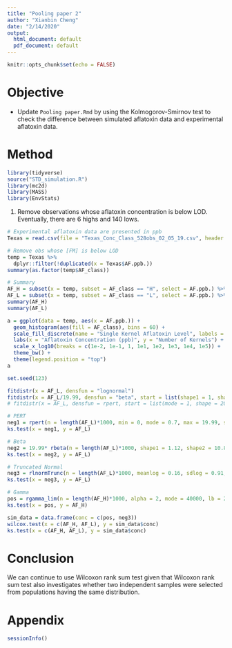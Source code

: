 ---
title: "Pooling paper 2"
author: "Xianbin Cheng"
date: "2/14/2020"
output:
  html_document: default
  pdf_document: default
---

```{r setup, include=FALSE}
knitr::opts_chunk$set(echo = FALSE)
```

# Objective

  * Update `Pooling paper.Rmd` by using the Kolmogorov-Smirnov test to check the difference between simulated aflatoxin data and experimental aflatoxin data.
  
# Method

```{r, warning = FALSE, message = FALSE}
library(tidyverse)
source("STD_simulation.R")
library(mc2d)
library(MASS)
library(EnvStats)
```

1. Remove observations whose aflatoxin concentration is below LOD. Eventually, there are 6 highs and 140 lows.

```{r, echo = TRUE}
# Experimental aflatoxin data are presented in ppb
Texas = read.csv(file = "Texas_Conc_Class_528obs_02_05_19.csv", header = TRUE, stringsAsFactors = FALSE, row.names = 1)

# Remove obs whose [FM] is below LOD
temp = Texas %>%
  dplyr::filter(!duplicated(x = Texas$AF.ppb.))
summary(as.factor(temp$AF_class))

# Summary
AF_H = subset(x = temp, subset = AF_class == "H", select = AF.ppb.) %>% unlist()
AF_L = subset(x = temp, subset = AF_class == "L", select = AF.ppb.) %>% unlist()
summary(AF_H)
summary(AF_L)
```

```{r, echo = FALSE}
a = ggplot(data = temp, aes(x = AF.ppb.)) +
  geom_histogram(aes(fill = AF_class), bins = 60) +
  scale_fill_discrete(name = "Single Kernel Aflatoxin Level", labels = c(">= 20 ppb", "< 20 ppb")) +
  labs(x = "Aflatoxin Concentration (ppb)", y = "Number of Kernels") +
  scale_x_log10(breaks = c(1e-2, 1e-1, 1, 1e1, 1e2, 1e3, 1e4, 1e5)) +
  theme_bw() +
  theme(legend.position = "top")
a
```

```{r, echo = TRUE}
set.seed(123)

fitdistr(x = AF_L, densfun = "lognormal")
fitdistr(x = AF_L/19.99, densfun = "beta", start = list(shape1 = 1, shape2 = 20), method = "BFGS")
# fitdistr(x = AF_L, densfun = rpert, start = list(mode = 1, shape = 20), min = 0, max = 19.99, method = "L-BFGS-B", lower = c(0.1, 1), upper = c(19, 100))

# PERT
neg1 = rpert(n = length(AF_L)*1000, min = 0, mode = 0.7, max = 19.99, shape = 80)
ks.test(x = neg1, y = AF_L)

# Beta
neg2 = 19.99* rbeta(n = length(AF_L)*1000, shape1 = 1.12, shape2 = 10.87)
ks.test(x = neg2, y = AF_L)

# Truncated Normal
neg3 = rlnormTrunc(n = length(AF_L)*1000, meanlog = 0.16, sdlog = 0.91, min = 0, max = 19.99)
ks.test(x = neg3, y = AF_L)

# Gamma
pos = rgamma_lim(n = length(AF_H)*1000, alpha = 2, mode = 40000, lb = 20, ub = NULL)
ks.test(x = pos, y = AF_H)

sim_data = data.frame(conc = c(pos, neg3))
wilcox.test(x = c(AF_H, AF_L), y = sim_data$conc)
ks.test(x = c(AF_H, AF_L), y = sim_data$conc)
```

# Conclusion

We can continue to use Wilcoxon rank sum test given that Wilcoxon rank sum test also investigates whether two independent samples were selected from populations having the same distribution.

# Appendix

```{r}
sessionInfo()
```

